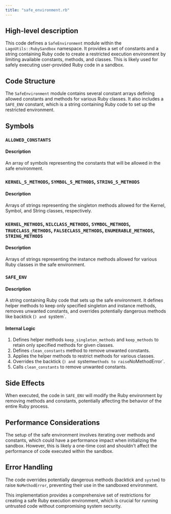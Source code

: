 ```yaml
---
title: "safe_environment.rb"
---
```


## High-level description
This code defines a `SafeEnvironment` module within the `LagoUtils::RubySandbox` namespace. It provides a set of constants and a string containing Ruby code to create a restricted execution environment by limiting available constants, methods, and classes. This is likely used for safely executing user-provided Ruby code in a sandbox.

## Code Structure
The `SafeEnvironment` module contains several constant arrays defining allowed constants and methods for various Ruby classes. It also includes a `SAFE_ENV` constant, which is a string containing Ruby code to set up the restricted environment.

## Symbols

### `ALLOWED_CONSTANTS`
#### Description
An array of symbols representing the constants that will be allowed in the safe environment.

### `KERNEL_S_METHODS`, `SYMBOL_S_METHODS`, `STRING_S_METHODS`
#### Description
Arrays of strings representing the singleton methods allowed for the Kernel, Symbol, and String classes, respectively.

### `KERNEL_METHODS`, `NILCLASS_METHODS`, `SYMBOL_METHODS`, `TRUECLASS_METHODS`, `FALSECLASS_METHODS`, `ENUMERABLE_METHODS`, `STRING_METHODS`
#### Description
Arrays of strings representing the instance methods allowed for various Ruby classes in the safe environment.

### `SAFE_ENV`
#### Description
A string containing Ruby code that sets up the safe environment. It defines helper methods to keep only specified singleton and instance methods, removes unwanted constants, and overrides potentially dangerous methods like backtick (`) and `system`.

#### Internal Logic
1. Defines helper methods `keep_singleton_methods` and `keep_methods` to retain only specified methods for given classes.
2. Defines `clean_constants` method to remove unwanted constants.
3. Applies the helper methods to restrict methods for various classes.
4. Overrides the backtick (`) and `system` methods to raise `NoMethodError`.
5. Calls `clean_constants` to remove unwanted constants.

## Side Effects
When executed, the code in `SAFE_ENV` will modify the Ruby environment by removing methods and constants, potentially affecting the behavior of the entire Ruby process.

## Performance Considerations
The setup of the safe environment involves iterating over methods and constants, which could have a performance impact when initializing the sandbox. However, this is likely a one-time cost and shouldn't affect the performance of code executed within the sandbox.

## Error Handling
The code overrides potentially dangerous methods (backtick and `system`) to raise `NoMethodError`, preventing their use in the sandboxed environment.

This implementation provides a comprehensive set of restrictions for creating a safe Ruby execution environment, which is crucial for running untrusted code without compromising system security.